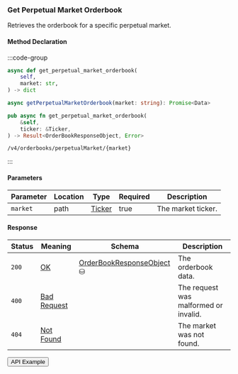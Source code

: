 
### Get Perpetual Market Orderbook

Retrieves the orderbook for a specific perpetual market.

#### Method Declaration

:::code-group

```python [Python]
async def get_perpetual_market_orderbook(
    self,
    market: str,
) -> dict
```

```typescript [TypeScript]
async getPerpetualMarketOrderbook(market: string): Promise<Data>
```

```rust [Rust]
pub async fn get_perpetual_market_orderbook(
    &self,
    ticker: &Ticker,
) -> Result<OrderBookResponseObject, Error>
```

```url [API]
/v4/orderbooks/perpetualMarket/{market}
```

:::

#### Parameters

| Parameter | Location | Type     | Required | Description        |
| --------- | -------- | -------- | -------- | ------------------ |
| `market`  | path     | [Ticker] | true     | The market ticker. |

#### Response

| Status | Meaning       | Schema                      | Description                           |
| ------ | ------------- | --------------------------- | ------------------------------------- |
| `200`  | [OK]          | [OrderBookResponseObject] ⛁ | The orderbook data.                   |
| `400`  | [Bad Request] |                             | The request was malformed or invalid. |
| `404`  | [Not Found]   |                             | The market was not found.             |

<Button href="https://indexer.v4testnet.dydx.exchange/v4/orderbooks/perpetualMarket/BTC-USD">
  API Example
</Button>

[OK]: /types/ok
[Ticker]: /types/ticker
[OrderBookResponseObject]: /types/order_book_response_object
[Bad Request]: /types/bad-request
[Not Found]: /types/not-found
